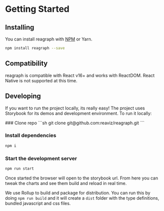 
# Getting Started

## Installing

You can install reagraph with [NPM](https://www.npmjs.com/package/reagraph) or Yarn.

```sh copy npm2yarn
npm install reagraph --save
```

## Compatibility

reagraph is compatible with React v16+ and works with ReactDOM. React Native is not supported at this time.

## Developing

If you want to run the project locally, its really easy!
The project uses Storybook for its demos and development
environment. To run it locally:


<Steps>
### Clone repo
```sh
git clone git@github.com:reaviz/reagraph.git
```

### Install dependencies
```sh copy npm2yarn
npm i
```

### Start the development server
```sh copy npm2yarn
npm run start
```
</Steps>

Once started the browser will open to the storybook url.
From here you can tweak the charts and see them build
and reload in real time.

We use Rollup to build and package for distribution.
You can run this by doing `npm run build` and it will
create a `dist` folder with the type definitions, bundled
javascript and css files.
